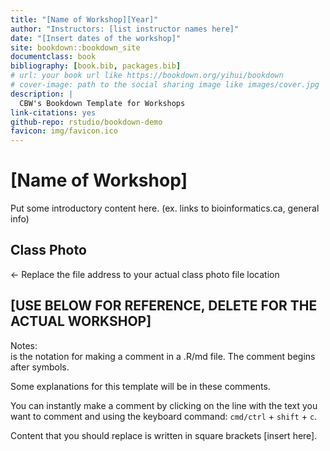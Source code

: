 ```yaml
--- 
title: "[Name of Workshop][Year]"
author: "Instructors: [list instructor names here]"
date: "[Insert dates of the workshop]"
site: bookdown::bookdown_site
documentclass: book
bibliography: [book.bib, packages.bib]
# url: your book url like https://bookdown.org/yihui/bookdown
# cover-image: path to the social sharing image like images/cover.jpg
description: |
  CBW's Bookdown Template for Workshops
link-citations: yes
github-repo: rstudio/bookdown-demo
favicon: img/favicon.ico
---
```


# [Name of Workshop] {-}

<!-- This is your index.Rmd file. It is the mandatory landing page for your website. -->

Put some introductory content here. (ex. links to bioinformatics.ca, general info)

## Class Photo

<!-- ![Class Photo](./img/class-photo.jpg) --> <- Replace the file address to your actual class photo file location

## [USE BELOW FOR REFERENCE, DELETE FOR THE ACTUAL WORKSHOP]

Notes: <br>
<!--- comment ---> is the notation for making a comment in a .R/md file. The comment begins after <!--- and ends after the FIRST ---> symbols.

<!-- This is a comment. --> Some explanations for this template will be in these comments.

You can instantly make a comment by clicking on the line with the text you want to comment and using the keyboard command: `cmd/ctrl` + `shift` + `c`.

Content that you should replace is written in square brackets [insert here].
